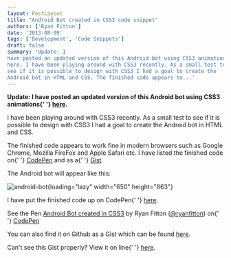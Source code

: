 ```yaml
---
layout: PostLayout
title: "Android Bot created in CSS3 code snippet"
authors: ['Ryan Fitton']
date: '2013-08-09'
tags: ['Development', 'Code Snippets']
draft: false
summary: 'Update: I
have posted an updated version of this Android bot using CSS3 animations
here. I have been playing around with CSS3 recently. As a small test to
see if it is possible to design with CSS3 I had a goal to create the
Android bot in HTML and CSS. The finished code appears to...'
---
```


**Update: I have posted an updated version of this Android bot using CSS3 animations{\' \'} [here](https://ryanfitton.co.uk/blog/animated-android-bot-created-in-css3-code-snippet/ "Updated: Animated CSS3 Android Bot").**

I have been playing around with CSS3 recently. As a small test to see if it is possible to design with CSS3 I had a goal to create the Android bot in HTML and CSS.

The finished code appears to work fine in modern browsers such as Google Chrome, Mozilla FireFox and Apple Safari etc. I have listed the finished code on{\' \'} [CodePen](https://codepen.io/ryanfitton/pen/xkjeG) and as a{\' \'} [Gist](https://gist.github.com/ryanfitton/6196475).

The Android bot will appear like this:

![android-bot](/static/img/blog/2013/08/android-bot.png){loading="lazy" width="650" height="863"}

I have put the finished code up on CodePen{\' \'} [here](https://codepen.io/ryanfitton/pen/xkjeG).

See the Pen [Android Bot created in CSS3](https://codepen.io/ryanfitton/pen/xkjeG) by Ryan Fitton ([\@ryanfitton](https://codepen.io/ryanfitton)) on{\' \'} [CodePen](http://codepen.io)

You can also find it on Github as a Gist which can be found [here](https://gist.github.com/ryanfitton/6196475).

Can't see this Gist properly? View it on line{\' \'} [here](https://gist.github.com/ryanfitton/6196475).
